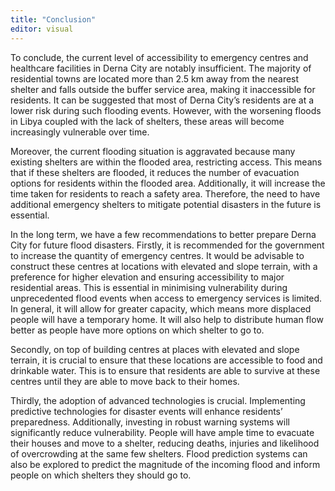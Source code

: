 ```yaml
---
title: "Conclusion"
editor: visual
---
```


To conclude, the current level of accessibility to emergency centres and healthcare facilities in Derna City are notably insufficient. The majority of residential towns are located more than 2.5 km away from the nearest shelter and falls outside the buffer service area, making it inaccessible for residents. It can be suggested that most of Derna City's residents are at a lower risk during such flooding events. However, with the worsening floods in Libya coupled with the lack of shelters, these areas will become increasingly vulnerable over time.

Moreover, the current flooding situation is aggravated because many existing shelters are within the flooded area, restricting access. This means that if these shelters are flooded, it reduces the number of evacuation options for residents within the flooded area. Additionally, it will increase the time taken for residents to reach a safety area. Therefore, the need to have additional emergency shelters to mitigate potential disasters in the future is essential.

In the long term, we have a few recommendations to better prepare Derna City for future flood disasters. Firstly, it is recommended for the government to increase the quantity of emergency centres. It would be advisable to construct these centres at locations with elevated and slope terrain, with a preference for higher elevation and ensuring accessibility to major residential areas. This is essential in minimising vulnerability during unprecedented flood events when access to emergency services is limited. In general, it will allow for greater capacity, which means more displaced people will have a temporary home. It will also help to distribute human flow better as people have more options on which shelter to go to.

Secondly, on top of building centres at places with elevated and slope terrain, it is crucial to ensure that these locations are accessible to food and drinkable water. This is to ensure that residents are able to survive at these centres until they are able to move back to their homes.

Thirdly, the adoption of advanced technologies is crucial. Implementing predictive technologies for disaster events will enhance residents' preparedness. Additionally, investing in robust warning systems will significantly reduce vulnerability. People will have ample time to evacuate their houses and move to a shelter, reducing deaths, injuries and likelihood of overcrowding at the same few shelters. Flood prediction systems can also be explored to predict the magnitude of the incoming flood and inform people on which shelters they should go to.

